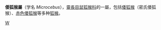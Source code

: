 {{unreferenced|time=2013-09-12}}
{{Automatic taxobox
| taxon = Microcebus
| authority = 
| image = Stavenn_Microcebus_murinus_00.jpg
| image_caption = [[倭狐猴|倭狐猴]]
}}

'''倭狐猴屬'''（学名 ''Microcebus''），[[靈長目|靈長目]][[鼠狐猴科|鼠狐猴科]]的一屬，包括[[倭狐猴|倭狐猴]]（密氏倭狐猴）、[[赤色倭狐猴|赤色倭狐猴]]等多种[[狐猴|狐猴]]。
{{原猴亞目|L.}}
{{Taxonbar|from=Q4377}}

[[Category:鼠狐猴科|W]]


{{mammal-stub}}